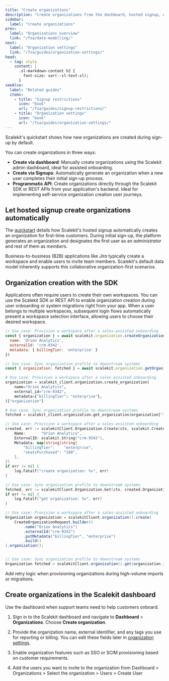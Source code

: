 ```yaml
---
title: "Create organizations"
description: "Create organizations from the dashboard, hosted signup, or SDK while controlling who can start new workspaces."
sidebar:
  label: "Create organizations"
prev:
  label: "Organizations overview"
  link: "/fsa/data-modelling/"
next:
  label: "Organization settings"
  link: "/fsa/guides/organization-settings/"
head:
  - tag: style
    content: |
      .sl-markdown-content h2 {
        font-size: var(--sl-text-xl);
      }
seeAlso:
  label: "Related guides"
  items:
    - title: "Signup restrictions"
      icon: "book"
      url: "/fsa/guides/signup-restrictions/"
    - title: "Organization settings"
      icon: "book"
      url: "/fsa/guides/organization-settings/"
---
```



Scalekit's quickstart shows how new organizations are created during sign-up by default.

You can create organizations in three ways:

- **Create via dashboard**: Manually create organizations using the Scalekit admin dashboard, ideal for assisted onboarding.
- **Create via Signups**: Automatically generate an organization when a new user completes their initial sign-up process.
- **Programmatic API**: Create organizations directly through the Scalekit SDK or REST APIs from your application's backend. Ideal for implementing self-service organization creation user journeys.

## Let hosted signup create organizations automatically

The [quickstart](/fsa/quickstart/) details how Scalekit's hosted signup automatically creates an organization for first-time customers. During initial sign-up, the platform generates an organization and designates the first user as an _administrator_ and rest of them as _members_.

Business-to-business (B2B) applications like _Jira_ typically create a workspace and enable users to invite team members. Scalekit's default data model inherently supports this collaborative organization-first scenarios.

## Organization creation with the SDK <Badge text="API" variant="tip" />

Applications often require users to create their own workspaces. You can use the Scalekit SDK or REST API to enable organization creation during user onboarding or system migrations right from your app. When a user belongs to multiple workspaces, subsequent login flows automatically present a workspace selection interface, allowing users to choose their desired workspace.

<Tabs syncKey="tech-stack">
  <TabItem value="node" label="Node.js">

```javascript title="Create and manage organizations" wrap
// Use case: Provision a workspace after a sales-assisted onboarding
const { organization } = await scalekit.organization.createOrganization({
  name: 'Orion Analytics',
  externalId: 'crm-9342',
  metadata: { billingTier: 'enterprise' }
})

// Use case: Sync organization profile to downstream systems
const { organization: fetched } = await scalekit.organization.getOrganization(organization.id)
```

  </TabItem>
  <TabItem value="python" label="Python">

```python title="Create and manage organizations" wrap
# Use case: Provision a workspace after a sales-assisted onboarding
organization = scalekit_client.organization.create_organization(
    name="Orion Analytics",
    external_id="crm-9342",
    metadata={"billingTier": "enterprise"},
)["organization"]

# Use case: Sync organization profile to downstream systems
fetched = scalekit_client.organization.get_organization(organization["id"])
```

  </TabItem>
  <TabItem value="go" label="Go">

```go title="Create and manage organizations" wrap
// Use case: Provision a workspace after a sales-assisted onboarding
created, err := scalekitClient.Organization.Create(ctx, scalekit.CreateOrganizationRequest{
    Name:       "Orion Analytics",
    ExternalID: scalekit.String("crm-9342"),
    Metadata: map[string]string{
        "billingTier":    "enterprise",
        "seatsPurchased": "100",
    },
})
if err != nil {
    log.Fatalf("create organization: %v", err)
}

// Use case: Sync organization profile to downstream systems
fetched, err := scalekitClient.Organization.Get(ctx, created.Organization.Id)
if err != nil {
    log.Fatalf("get organization: %v", err)
}
```

  </TabItem>
  <TabItem value="java" label="Java">

```java title="Create and manage organizations" wrap
// Use case: Provision a workspace after a sales-assisted onboarding
Organization organization = scalekitClient.organization().create(
    CreateOrganizationRequest.builder()
        .name("Orion Analytics")
        .externalId("crm-9342")
        .putMetadata("billingTier", "enterprise")
        .build()
).organization();


// Use case: Sync organization profile to downstream systems
Organization fetched = scalekitClient.organization().get(organization.id()).organization();
```

  </TabItem>
</Tabs>

 Add retry logic when provisioning organizations during high-volume imports or migrations.


## Create organizations in the Scalekit dashboard

Use the dashboard when support teams need to help customers onboard.

<Steps>

 1. Sign in to the Scalekit dashboard and navigate to **Dashboard** > **Organizations**. Choose **Create organization**.

 2. Provide the organization name, external identifier, and any tags you use for reporting or billing. You can edit these fields later in [organization settings](/fsa/guides/organization-settings/).

 3. Enable organization features such as SSO or SCIM provisioning based on customer requirements.

 4. Add the users you want to invite to the organization from Dashboard > Organizations > Select the organization > Users > Create User

</Steps>
